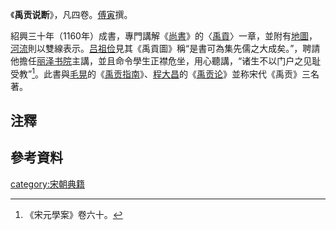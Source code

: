 《'''禹贡说断'''》{{efn|《經義考》稱《禹貢集解》，《[[永乐大典|永乐大典]]》稱《禹贡说断》。}}，凡四卷。[[傅寅|傅寅]]撰。

紹興三十年（1160年）成書，專門講解《[[尚書|尚書]]》的〈[[禹貢|禹貢]]〉一章，並附有[[地圖|地圖]]，[[河流|河流]]則以雙線表示。[[吕祖俭|吕祖俭]]見其《禹貢圖》稱“是書可為集先儒之大成矣。”，聘請他擔任[[丽泽书院|丽泽书院]]主講，並且命令學生正襟危坐，用心聽講，“诸生不以门户之见耻受教”<ref>《宋元學案》卷六十。</ref>。此書與[[毛晃|毛晃]]的《[[禹贡指南|禹贡指南]]》、[[程大昌|程大昌]]的《[[禹贡论|禹贡论]]》並称宋代《禹贡》三名著。

== 注釋 ==
{{notelist}}

== 參考資料 ==
{{reflist}}

[[category:宋朝典籍|category:宋朝典籍]]

{{book-stub}}
